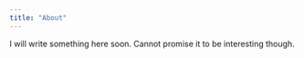 ```yaml
---
title: "About"
---
```


I will write something here soon. Cannot promise it to be interesting though.